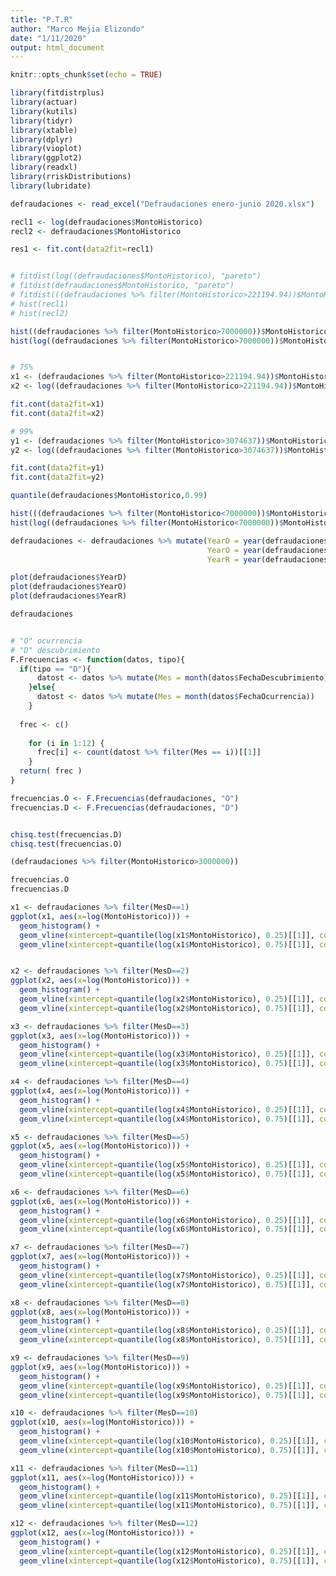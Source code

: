 ```yaml
---
title: "P.T.R"
author: "Marco Mejia Elizondo"
date: "1/11/2020"
output: html_document
---
```


```r
knitr::opts_chunk$set(echo = TRUE)
```

```r
library(fitdistrplus)
library(actuar)
library(kutils)
library(tidyr)
library(xtable)
library(dplyr)
library(vioplot)
library(ggplot2)
library(readxl)
library(rriskDistributions)
library(lubridate)

defraudaciones <- read_excel("Defraudaciones enero-junio 2020.xlsx")
```

```r

recl1 <- log(defraudaciones$MontoHistorico)
recl2 <- defraudaciones$MontoHistorico

res1 <- fit.cont(data2fit=recl1)


# fitdist(log((defraudaciones$MontoHistorico), "pareto")
# fitdist(defraudaciones$MontoHistorico, "pareto")
# fitdist(((defraudaciones %>% filter(MontoHistorico>221194.94))$MontoHistorico), "pareto")
# hist(recl1)
# hist(recl2)

hist((defraudaciones %>% filter(MontoHistorico>7000000))$MontoHistorico)
hist(log((defraudaciones %>% filter(MontoHistorico>7000000))$MontoHistorico))


# 75%
x1 <- (defraudaciones %>% filter(MontoHistorico>221194.94))$MontoHistorico
x2 <- log((defraudaciones %>% filter(MontoHistorico>221194.94))$MontoHistorico)

fit.cont(data2fit=x1)
fit.cont(data2fit=x2)

# 99%
y1 <- (defraudaciones %>% filter(MontoHistorico>3074637))$MontoHistorico
y2 <- log((defraudaciones %>% filter(MontoHistorico>3074637))$MontoHistorico)

fit.cont(data2fit=y1)
fit.cont(data2fit=y2)
```

```r
quantile(defraudaciones$MontoHistorico,0.99)
```


```r
hist(((defraudaciones %>% filter(MontoHistorico<7000000))$MontoHistorico))
hist(log((defraudaciones %>% filter(MontoHistorico<7000000))$MontoHistorico))
```

```r
defraudaciones <- defraudaciones %>% mutate(YearD = year(defraudaciones$FechaDescubrimiento),
                                            YearO = year(defraudaciones$FechaOcurrencia),
                                            YearR = year(defraudaciones$FechaRegistro))

plot(defraudaciones$YearD)
plot(defraudaciones$YearO)
plot(defraudaciones$YearR)

defraudaciones


# "O" ocurrencia
# "D" descubrimiento
F.Frecuencias <- function(datos, tipo){
  if(tipo == "D"){
      datost <- datos %>% mutate(Mes = month(datos$FechaDescubrimiento))
    }else{
      datost <- datos %>% mutate(Mes = month(datos$FechaOcurrencia))
    }
  
  frec <- c()
  
    for (i in 1:12) {
      frec[i] <- count(datost %>% filter(Mes == i))[[1]]
    }
  return( frec )
}

frecuencias.O <- F.Frecuencias(defraudaciones, "O")
frecuencias.D <- F.Frecuencias(defraudaciones, "D")


chisq.test(frecuencias.D)
chisq.test(frecuencias.O)
```

```r
(defraudaciones %>% filter(MontoHistorico>3000000))
```

```r
frecuencias.O
frecuencias.D
```


```r

x1 <- defraudaciones %>% filter(MesD==1)
ggplot(x1, aes(x=log(MontoHistorico))) +
  geom_histogram() +
  geom_vline(xintercept=quantile(log(x1$MontoHistorico), 0.25)[[1]], color="red") +
  geom_vline(xintercept=quantile(log(x1$MontoHistorico), 0.75)[[1]], color = "red")


x2 <- defraudaciones %>% filter(MesD==2)
ggplot(x2, aes(x=log(MontoHistorico))) +
  geom_histogram() +
  geom_vline(xintercept=quantile(log(x2$MontoHistorico), 0.25)[[1]], color="red") +
  geom_vline(xintercept=quantile(log(x2$MontoHistorico), 0.75)[[1]], color = "red")

x3 <- defraudaciones %>% filter(MesD==3)
ggplot(x3, aes(x=log(MontoHistorico))) +
  geom_histogram() +
  geom_vline(xintercept=quantile(log(x3$MontoHistorico), 0.25)[[1]], color="red") +
  geom_vline(xintercept=quantile(log(x3$MontoHistorico), 0.75)[[1]], color = "red")

x4 <- defraudaciones %>% filter(MesD==4)
ggplot(x4, aes(x=log(MontoHistorico))) +
  geom_histogram() +
  geom_vline(xintercept=quantile(log(x4$MontoHistorico), 0.25)[[1]], color="red") +
  geom_vline(xintercept=quantile(log(x4$MontoHistorico), 0.75)[[1]], color = "red")

x5 <- defraudaciones %>% filter(MesD==5)
ggplot(x5, aes(x=log(MontoHistorico))) +
  geom_histogram() +
  geom_vline(xintercept=quantile(log(x5$MontoHistorico), 0.25)[[1]], color="red") +
  geom_vline(xintercept=quantile(log(x5$MontoHistorico), 0.75)[[1]], color = "red")

x6 <- defraudaciones %>% filter(MesD==6)
ggplot(x6, aes(x=log(MontoHistorico))) +
  geom_histogram() +
  geom_vline(xintercept=quantile(log(x6$MontoHistorico), 0.25)[[1]], color="red") +
  geom_vline(xintercept=quantile(log(x6$MontoHistorico), 0.75)[[1]], color = "red")

x7 <- defraudaciones %>% filter(MesD==7)
ggplot(x7, aes(x=log(MontoHistorico))) +
  geom_histogram() +
  geom_vline(xintercept=quantile(log(x7$MontoHistorico), 0.25)[[1]], color="red") +
  geom_vline(xintercept=quantile(log(x7$MontoHistorico), 0.75)[[1]], color = "red")

x8 <- defraudaciones %>% filter(MesD==8)
ggplot(x8, aes(x=log(MontoHistorico))) +
  geom_histogram() +
  geom_vline(xintercept=quantile(log(x8$MontoHistorico), 0.25)[[1]], color="red") +
  geom_vline(xintercept=quantile(log(x8$MontoHistorico), 0.75)[[1]], color = "red")

x9 <- defraudaciones %>% filter(MesD==9)
ggplot(x9, aes(x=log(MontoHistorico))) +
  geom_histogram() +
  geom_vline(xintercept=quantile(log(x9$MontoHistorico), 0.25)[[1]], color="red") +
  geom_vline(xintercept=quantile(log(x9$MontoHistorico), 0.75)[[1]], color = "red")

x10 <- defraudaciones %>% filter(MesD==10)
ggplot(x10, aes(x=log(MontoHistorico))) +
  geom_histogram() +
  geom_vline(xintercept=quantile(log(x10$MontoHistorico), 0.25)[[1]], color="red") +
  geom_vline(xintercept=quantile(log(x10$MontoHistorico), 0.75)[[1]], color = "red")

x11 <- defraudaciones %>% filter(MesD==11)
ggplot(x11, aes(x=log(MontoHistorico))) +
  geom_histogram() +
  geom_vline(xintercept=quantile(log(x11$MontoHistorico), 0.25)[[1]], color="red") +
  geom_vline(xintercept=quantile(log(x11$MontoHistorico), 0.75)[[1]], color = "red")

x12 <- defraudaciones %>% filter(MesD==12)
ggplot(x12, aes(x=log(MontoHistorico))) +
  geom_histogram() +
  geom_vline(xintercept=quantile(log(x12$MontoHistorico), 0.25)[[1]], color="red") +
  geom_vline(xintercept=quantile(log(x12$MontoHistorico), 0.75)[[1]], color = "red")



```

